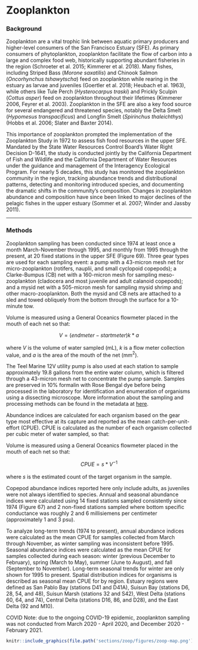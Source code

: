 # Zooplankton {#zoop}

### Background {.unlisted .unnumbered}

Zooplankton are a vital trophic link between aquatic primary producers and higher-level consumers of the San Francisco Estuary (SFE). As primary consumers of phytoplankton, zooplankton facilitate the flow of carbon into a large and complex food web, historically supporting abundant fisheries in the region (Schroeter et al. 2015; Kimmerer et al. 2018). Many fishes, including Striped Bass (<i>Morone saxatilis</i>) and Chinook Salmon (<i>Oncorhynchus tshawytscha</i>) feed on zooplankton while rearing in the estuary as larvae and juveniles (Goertler et al. 2018; Heubach et al. 1963), while others like Tule Perch (<i>Hysterocarpus traski</i>) and Prickly Sculpin (<i>Cottus asper</i>) feed on zooplankton throughout their lifetimes (Kimmerer 2006, Feyrer et al. 2003). Zooplankton in the SFE are also a key food source for several endangered and threatened species, notably the Delta Smelt (<i>Hypomesus transpacificus</i>) and Longfin Smelt (<i>Spirinchus thaleichthys</i>) (Hobbs et al. 2006; Slater and Baxter 2014).

This importance of zooplankton prompted the implementation of the Zooplankton Study in 1972 to assess fish food resources in the upper SFE. Mandated by the State Water Resources Control Board’s Water Right Decision D-1641, the study is conducted jointly by the California Department of Fish and Wildlife and the California Department of Water Resources under the guidance and management of the Interagency Ecological Program. For nearly 5 decades, this study has monitored the zooplankton community in the region, tracking abundance trends and distributional patterns, detecting and monitoring introduced species, and documenting the dramatic shifts in the community’s composition. Changes in zooplankton abundance and composition have since been linked to major declines of the pelagic fishes in the upper estuary (Sommer et al. 2007; Winder and Jassby 2011).

***
### Methods {.unlisted .unnumbered}

Zooplankton sampling has been conducted since 1974 at least once a month March-November through 1995, and monthly from 1995 through the present, at 20 fixed stations in the upper SFE (Figure 69). Three gear types are used for each sampling event: a pump with a 43-micron mesh net for micro-zooplankton (rotifers, nauplii, and small cyclopoid copepods); a Clarke-Bumpus (CB) net with a 160-micron mesh for sampling meso-zooplankton (cladocera and most juvenile and adult calanoid copepods); and a mysid net with a 505-micron mesh for sampling mysid shrimp and other macro-zooplankton. Both the mysid and CB nets are attached to a sled and towed obliquely from the bottom through the surface for a 10-minute tow.


<!-- This section writes out a formula. If the text needs to be modified, let Sarah know. -->

<head>
<meta charset="utf-8">
<meta name="viewport" content="width=device-width">
```{=html}
<script src="https://polyfill.io/v3/polyfill.min.js?features=es6"></script>
```
```{=html}
<script id="MathJax-script" async
          src="https://cdn.jsdelivr.net/npm/mathjax@3.0.1/es5/tex-mml-chtml.js">
  </script>
```
</head>

<body>
<p>
Volume is measured using a General Oceanics flowmeter placed in the mouth of each net so that:
<br>
<center>$V = (end meter - startmeter)k*a$</center>
<br>
where $V$ is the volume of water sampled (mL), $k$ is a flow meter collection value, and $a$ is the area of the mouth of the net (mm$^2$).
</p>
</body>

<!-- back to normal text -->

The Teel Marine 12V utility pump is also used at each station to sample approximately 19.8 gallons from the entire water column, which is filtered through a 43-micron mesh net to concentrate the pump sample. Samples are preserved in 10% formalin with Rose Bengal dye before being processed in the laboratory for identification and enumeration of organisms using a dissecting microscope. More information about the sampling and processing methods can be found in the metadata at [here](https://filelib.wildlife.ca.gov/Public/IEP_Zooplankton/).

Abundance indices are calculated for each organism based on the gear type most effective at its capture and reported as the mean catch-per-unit-effort (CPUE). CPUE is calculated as the number of each organism collected per cubic meter of water sampled, so that:

<!-- This section writes out a formula. If the text needs to be modified, let Sarah know. -->

<head>
<meta charset="utf-8">
<meta name="viewport" content="width=device-width">
```{=html}
<script src="https://polyfill.io/v3/polyfill.min.js?features=es6"></script>
```
```{=html}
<script id="MathJax-script" async
          src="https://cdn.jsdelivr.net/npm/mathjax@3.0.1/es5/tex-mml-chtml.js">
  </script>
```
</head>

<body>
<p>
Volume is measured using a General Oceanics flowmeter placed in the mouth of each net so that:
<br>
<center>$CPUE=s*V^{-1}$</center>
<br>
where $s$ is the estimated count of the target organism in the sample.
</p>
</body>

<!-- back to normal text -->

Copepod abundance indices reported here only include adults, as juveniles were not always identified to species. Annual and seasonal abundance indices were calculated using 14 fixed stations sampled consistently since 1974 (Figure 67) and 2 non-fixed stations sampled where bottom specific conductance was roughly 2 and 6 millisiemens per centimeter (approximately 1 and 3 psu).

To analyze long-term trends (1974 to present), annual abundance indices were calculated as the mean CPUE for samples collected from March through November, as winter sampling was inconsistent before 1995. Seasonal abundance indices were calculated as the mean CPUE for samples collected during each season: winter (previous December to February), spring (March to May), summer (June to August), and fall (September to November). Long-term seasonal trends for winter are only shown for 1995 to present. Spatial distribution indices for organisms is described as seasonal mean CPUE for by region. Estuary regions were defined as San Pablo Bay (stations D41 and D41A), Suisun Bay (stations D6, 28, 54, and 48), Suisun Marsh (stations 32 and S42), West Delta (stations 60, 64, and 74), Central Delta (stations D16, 86, and D28), and the East Delta (92 and M10).

COVID Note: due to the ongoing COVID-19 epidemic, zooplankton sampling was not conducted from March 2020 - April 2020, and December 2020 - February 2021.


```r
knitr::include_graphics(file.path('sections/zoop/figures/zoop-map.png'))
```
